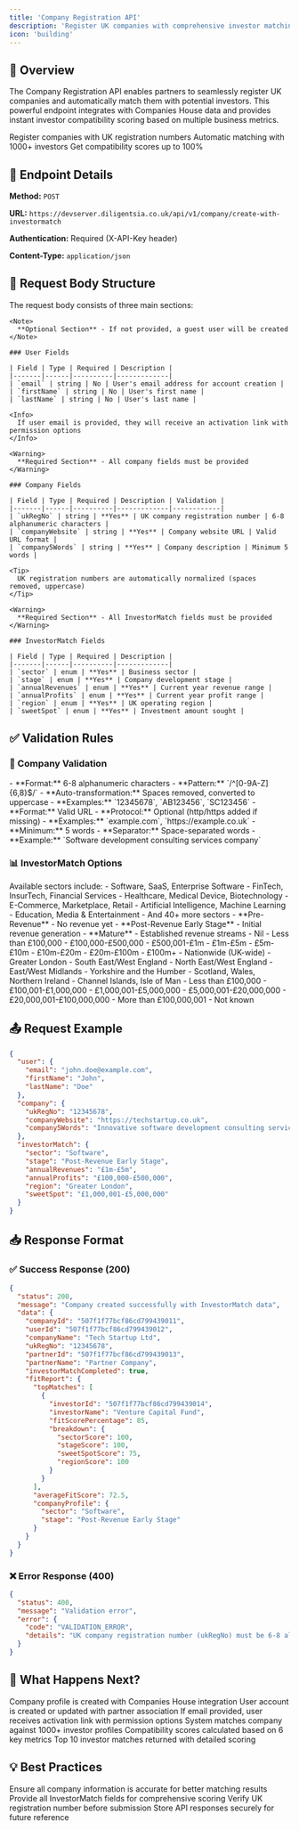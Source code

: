 ```yaml
---
title: 'Company Registration API'
description: 'Register UK companies with comprehensive investor matching capabilities'
icon: 'building'
---
```


## 🚀 Overview

The Company Registration API enables partners to seamlessly register UK companies and automatically match them with potential investors. This powerful endpoint integrates with Companies House data and provides instant investor compatibility scoring based on multiple business metrics.

<CardGroup cols={3}>
  <Card title="Instant Registration" icon="bolt" color="#0285c7">
    Register companies with UK registration numbers
  </Card>
  <Card title="Investor Matching" icon="users" color="#16a34a">
    Automatic matching with 1000+ investors
  </Card>
  <Card title="Fit Scoring" icon="percentage" color="#dc2626">
    Get compatibility scores up to 100%
  </Card>
</CardGroup>

## 📍 Endpoint Details

<Card title="POST /api/v1/company/create-with-investormatch" icon="paper-plane">
  
  **Method:** `POST`
  
  **URL:** `https://devserver.diligentsia.co.uk/api/v1/company/create-with-investormatch`
  
  **Authentication:** Required (X-API-Key header)
  
  **Content-Type:** `application/json`
  
</Card>

## 📝 Request Body Structure

The request body consists of three main sections:

<Tabs>
  <Tab title="User Information">
    
    <Note>
      **Optional Section** - If not provided, a guest user will be created
    </Note>
    
    ### User Fields
    
    | Field | Type | Required | Description |
    |-------|------|----------|-------------|
    | `email` | string | No | User's email address for account creation |
    | `firstName` | string | No | User's first name |
    | `lastName` | string | No | User's last name |
    
    <Info>
      If user email is provided, they will receive an activation link with permission options
    </Info>
    
  </Tab>
  
  <Tab title="Company Details">
    
    <Warning>
      **Required Section** - All company fields must be provided
    </Warning>
    
    ### Company Fields
    
    | Field | Type | Required | Description | Validation |
    |-------|------|----------|-------------|------------|
    | `ukRegNo` | string | **Yes** | UK company registration number | 6-8 alphanumeric characters |
    | `companyWebsite` | string | **Yes** | Company website URL | Valid URL format |
    | `company5Words` | string | **Yes** | Company description | Minimum 5 words |
    
    <Tip>
      UK registration numbers are automatically normalized (spaces removed, uppercase)
    </Tip>
    
  </Tab>
  
  <Tab title="InvestorMatch Data">
    
    <Warning>
      **Required Section** - All InvestorMatch fields must be provided
    </Warning>
    
    ### InvestorMatch Fields
    
    | Field | Type | Required | Description |
    |-------|------|----------|-------------|
    | `sector` | enum | **Yes** | Business sector |
    | `stage` | enum | **Yes** | Company development stage |
    | `annualRevenues` | enum | **Yes** | Current year revenue range |
    | `annualProfits` | enum | **Yes** | Current year profit range |
    | `region` | enum | **Yes** | UK operating region |
    | `sweetSpot` | enum | **Yes** | Investment amount sought |
    
  </Tab>
</Tabs>

## ✅ Validation Rules

### 🏢 Company Validation

<AccordionGroup>
  <Accordion title="UK Registration Number">
    - **Format:** 6-8 alphanumeric characters
    - **Pattern:** `/^[0-9A-Z]{6,8}$/`
    - **Auto-transformation:** Spaces removed, converted to uppercase
    - **Examples:** `12345678`, `AB123456`, `SC123456`
  </Accordion>
  
  <Accordion title="Company Website">
    - **Format:** Valid URL
    - **Protocol:** Optional (http/https added if missing)
    - **Examples:** `example.com`, `https://example.co.uk`
  </Accordion>
  
  <Accordion title="Company Description">
    - **Minimum:** 5 words
    - **Separator:** Space-separated words
    - **Example:** `Software development consulting services company`
  </Accordion>
</AccordionGroup>

### 📊 InvestorMatch Options

<AccordionGroup>
  <Accordion title="Business Sectors">
    Available sectors include:
    - Software, SaaS, Enterprise Software
    - FinTech, InsurTech, Financial Services
    - Healthcare, Medical Device, Biotechnology
    - E-Commerce, Marketplace, Retail
    - Artificial Intelligence, Machine Learning
    - Education, Media & Entertainment
    - And 40+ more sectors
  </Accordion>
  
  <Accordion title="Company Stages">
    - **Pre-Revenue** - No revenue yet
    - **Post-Revenue Early Stage** - Initial revenue generation
    - **Mature** - Established revenue streams
  </Accordion>
  
  <Accordion title="Revenue & Profit Ranges">
    - Nil
    - Less than £100,000
    - £100,000-£500,000
    - £500,001-£1m
    - £1m-£5m
    - £5m-£10m
    - £10m-£20m
    - £20m-£100m
    - £100m+
  </Accordion>
  
  <Accordion title="UK Regions">
    - Nationwide (UK-wide)
    - Greater London
    - South East/West England
    - North East/West England
    - East/West Midlands
    - Yorkshire and the Humber
    - Scotland, Wales, Northern Ireland
    - Channel Islands, Isle of Man
  </Accordion>
  
  <Accordion title="Investment Amounts">
    - Less than £100,000
    - £100,001-£1,000,000
    - £1,000,001-£5,000,000
    - £5,000,001-£20,000,000
    - £20,000,001-£100,000,000
    - More than £100,000,001
    - Not known
  </Accordion>
</AccordionGroup>

## 📤 Request Example

```json
{
  "user": {
    "email": "john.doe@example.com",
    "firstName": "John",
    "lastName": "Doe"
  },
  "company": {
    "ukRegNo": "12345678",
    "companyWebsite": "https://techstartup.co.uk",
    "company5Words": "Innovative software development consulting services"
  },
  "investorMatch": {
    "sector": "Software",
    "stage": "Post-Revenue Early Stage",
    "annualRevenues": "£1m-£5m",
    "annualProfits": "£100,000-£500,000",
    "region": "Greater London",
    "sweetSpot": "£1,000,001-£5,000,000"
  }
}
```

## 📥 Response Format

### ✅ Success Response (200)

```json
{
  "status": 200,
  "message": "Company created successfully with InvestorMatch data",
  "data": {
    "companyId": "507f1f77bcf86cd799439011",
    "userId": "507f1f77bcf86cd799439012",
    "companyName": "Tech Startup Ltd",
    "ukRegNo": "12345678",
    "partnerId": "507f1f77bcf86cd799439013",
    "partnerName": "Partner Company",
    "investorMatchCompleted": true,
    "fitReport": {
      "topMatches": [
        {
          "investorId": "507f1f77bcf86cd799439014",
          "investorName": "Venture Capital Fund",
          "fitScorePercentage": 85,
          "breakdown": {
            "sectorScore": 100,
            "stageScore": 100,
            "sweetSpotScore": 75,
            "regionScore": 100
          }
        }
      ],
      "averageFitScore": 72.5,
      "companyProfile": {
        "sector": "Software",
        "stage": "Post-Revenue Early Stage"
      }
    }
  }
}
```

### ❌ Error Response (400)

```json
{
  "status": 400,
  "message": "Validation error",
  "error": {
    "code": "VALIDATION_ERROR",
    "details": "UK company registration number (ukRegNo) must be 6-8 alphanumeric characters"
  }
}
```

## 🎯 What Happens Next?

<Steps>
  <Step title="Company Creation">
    Company profile is created with Companies House integration
  </Step>
  <Step title="User Account">
    User account is created or updated with partner association
  </Step>
  <Step title="Email Notification">
    If email provided, user receives activation link with permission options
  </Step>
  <Step title="Investor Matching">
    System matches company against 1000+ investor profiles
  </Step>
  <Step title="Fit Score Calculation">
    Compatibility scores calculated based on 6 key metrics
  </Step>
  <Step title="Report Generation">
    Top 10 investor matches returned with detailed scoring
  </Step>
</Steps>

## 💡 Best Practices

<CardGroup cols={2}>
  <Card title="Data Quality" icon="check-circle" color="#16a34a">
    Ensure all company information is accurate for better matching results
  </Card>
  <Card title="Complete Profiles" icon="clipboard-check" color="#0285c7">
    Provide all InvestorMatch fields for comprehensive scoring
  </Card>
  <Card title="Valid Registration" icon="shield-check" color="#dc2626">
    Verify UK registration number before submission
  </Card>
  <Card title="Secure Storage" icon="lock" color="#7c3aed">
    Store API responses securely for future reference
  </Card>
</CardGroup>